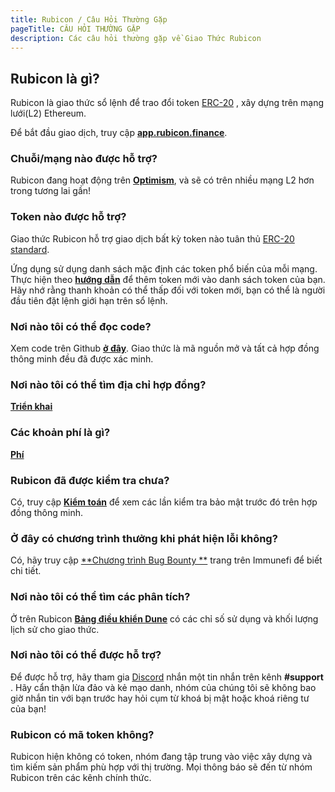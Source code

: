 ```yaml
---
title: Rubicon / Câu Hỏi Thường Gặp
pageTitle: CÂU HỎI THƯỜNG GẶP
description: Các câu hỏi thường gặp về Giao Thức Rubicon
---
```


## Rubicon là gì?

Rubicon là giao thức sổ lệnh để trao đổi token [ERC-20](https://ethereum.org/en/developers/docs/standards/tokens/erc-20/) , xây dựng trên mạng lưới(L2) Ethereum.

Để bắt đầu giao dịch, truy cập [**app.rubicon.finance**](https://app.rubicon.finance/).

### Chuỗi/mạng nào được hỗ trợ?

Rubicon đang hoạt động trên [**Optimism**](https://www.optimism.io/), và sẽ có trên nhiều mạng L2 hơn trong tương lai gần!

### Token nào được hỗ trợ?

Giao thức Rubicon hỗ trợ giao dịch bất kỳ token nào tuân thủ [ERC-20 standard](https://ethereum.org/en/developers/docs/standards/tokens/erc-20/).

Ứng dụng sử dụng danh sách mặc định các token phổ biến của mỗi mạng. Thực hiện theo [**hướng dẫn**]() để thêm token mới vào danh sách token của bạn. Hãy nhớ rằng thanh khoản có thể thấp đối với token mới, bạn có thể là người đầu tiên đặt lệnh giới hạn trên sổ lệnh.

### Nơi nào tôi có thể đọc code?

Xem code trên Github [**ở đây**](https://github.com/RubiconDeFi/rubi-protocol-v2).  Giao thức là mã nguồn mở và tất cả hợp đồng thông minh đều đã được xác minh.

### Nơi nào tôi có thể tìm địa chỉ hợp đồng?

[**Triển khai**](protocol/deployments)

### Các khoản phí là gì?

[**Phí**](/protocol/rubicon-market/fees)

### Rubicon đã được kiểm tra chưa?

Có, truy cập [**Kiểm toán**](/protocol/audits) để xem các lần kiểm tra bảo mật trước đó trên hợp đồng thông minh.

### Ở đây có chương trình thưởng khi phát hiện lỗi không?

Có, hãy truy cập [**Chương trình Bug Bounty **](https://immunefi.com/bounty/rubicon/) trang trên Immunefi để biết chi tiết.

### Nơi nào tôi có thể tìm các phân tích?

Ở trên Rubicon [**Bảng điều khiển Dune**](https://dune.com/rubicondefi/rubicon) có các chỉ số sử dụng và khối lượng lịch sử cho giao thức.

### Nơi nào tôi có thể được hỗ trợ?

Để được hỗ trợ, hãy tham gia [Discord](https://discord.com/invite/E7pS24J) nhắn một tin nhắn trên kênh **#support** .  Hãy cẩn thận lừa đảo và kẻ mạo danh, nhóm của chúng tôi sẽ không bao giờ nhắn tin với bạn trước hay hỏi cụm từ khoá bị mật hoặc khoá riêng tư của bạn!

### Rubicon có mã token không?

Rubicon hiện không có token, nhóm đang tập trung vào việc xây dựng và tìm kiếm sản phẩm phù hợp với thị trường. Mọi thông báo sẽ đến từ nhóm Rubicon trên các kênh chính thức.